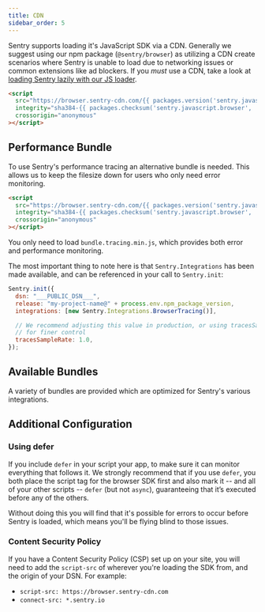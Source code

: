 ```yaml
---
title: CDN
sidebar_order: 5
---
```



Sentry supports loading it's JavaScript SDK via a CDN. Generally we suggest using our npm package (`@sentry/browser`) as utilizing a CDN create scenarios where Sentry is unable to load due to networking issues or common extensions like ad blockers. If you _must_ use a CDN, take a look at [loading Sentry lazily with our JS loader](../lazy-load-sentry/).

```html {tabTitle: CDN}
<script
  src="https://browser.sentry-cdn.com/{{ packages.version('sentry.javascript.browser') }}/bundle.min.js"
  integrity="sha384-{{ packages.checksum('sentry.javascript.browser', 'bundle.min.js', 'sha384-base64') }}"
  crossorigin="anonymous"
></script>
```

## Performance Bundle

To use Sentry's performance tracing an alternative bundle is needed. This allows us to keep the filesize down for users who only need error monitoring.

```html {tabTitle: CDN}
<script
  src="https://browser.sentry-cdn.com/{{ packages.version('sentry.javascript.browser') }}/bundle.tracing.min.js"
  integrity="sha384-{{ packages.checksum('sentry.javascript.browser', 'bundle.tracing.min.js', 'sha384-base64') }}"
  crossorigin="anonymous"
></script>
```

<Note><markdown>

You only need to load `bundle.tracing.min.js`, which provides both error and performance monitoring.

</markdown></Note>

The most important thing to note here is that `Sentry.Integrations` has been made available, and can be referenced in your call to `Sentry.init`:

```javascript {tabTitle: CDN}
Sentry.init({
  dsn: "___PUBLIC_DSN___",
  release: "my-project-name@" + process.env.npm_package_version,
  integrations: [new Sentry.Integrations.BrowserTracing()],

  // We recommend adjusting this value in production, or using tracesSampler
  // for finer control
  tracesSampleRate: 1.0,
});
```

## Available Bundles

A variety of bundles are provided which are optimized for Sentry's various integrations.

<JsBundleList />

## Additional Configuration

### Using defer

If you include `defer` in your script your app, to make sure it can monitor everything that follows it. We strongly recommend that if you use `defer`, you both place the script tag for the browser SDK first and also mark it -- and all of your other scripts -- `defer` (but not `async`), guaranteeing that it’s executed before any of the others.

Without doing this you will find that it's possible for errors to occur before Sentry is loaded, which means you'll be flying blind to those issues.

### Content Security Policy

If you have a Content Security Policy (CSP) set up on your site, you will need to add the `script-src` of wherever you're loading the SDK from, and the origin of your DSN. For example:

- `script-src: https://browser.sentry-cdn.com`
- `connect-src: *.sentry.io`
